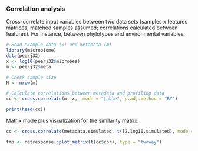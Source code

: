 
### Correlation analysis

Cross-correlate input variables between two data sets (samples x features matrices; matched samples assumed; correlations calculated between features). For instance, between phylotypes and environmental variables:

```r
# Read example data (x) and metadata (m)
library(microbiome)
data(peerj32)
x <- log10(peerj32$microbes)
m <- peerj32$meta

# Check sample size
N <- nrow(m)

# Calculate correlations between metadata and profiling data
cc <- cross.correlate(m, x,  mode = "table", p.adj.method = "BY")

print(head(cc))
```



Matrix mode plus visualization for the similarity matrix:  

```r
cc <- cross.correlate(metadata.simulated, t(l2.log10.simulated), mode = "matrix")

tmp <- netresponse::plot_matrix(t(cc$cor), type = "twoway")
```
